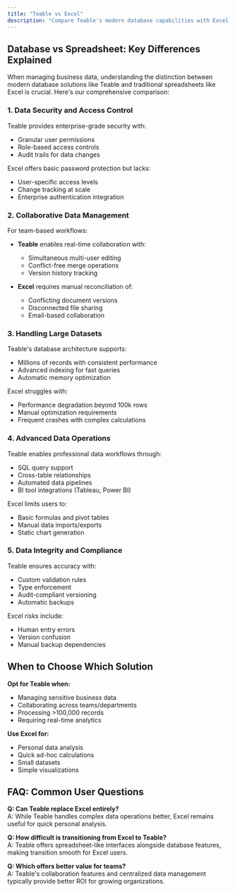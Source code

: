 ```yaml
---
title: "Teable vs Excel"
description: "Compare Teable's modern database capabilities with Excel's spreadsheet functionality. Discover which solution better handles data security, collaboration at scale, and complex analytics for your business needs."
---
```


## Database vs Spreadsheet: Key Differences Explained

When managing business data, understanding the distinction between modern database solutions like Teable and traditional spreadsheets like Excel is crucial. Here's our comprehensive comparison:

### 1. Data Security and Access Control
Teable provides enterprise-grade security with:
- Granular user permissions
- Role-based access controls
- Audit trails for data changes

Excel offers basic password protection but lacks:
- User-specific access levels
- Change tracking at scale
- Enterprise authentication integration

### 2. Collaborative Data Management
For team-based workflows:
- **Teable** enables real-time collaboration with:
  - Simultaneous multi-user editing
  - Conflict-free merge operations
  - Version history tracking
  
- **Excel** requires manual reconciliation of:
  - Conflicting document versions
  - Disconnected file sharing
  - Email-based collaboration

### 3. Handling Large Datasets
Teable's database architecture supports:
- Millions of records with consistent performance
- Advanced indexing for fast queries
- Automatic memory optimization

Excel struggles with:
- Performance degradation beyond 100k rows
- Manual optimization requirements
- Frequent crashes with complex calculations

### 4. Advanced Data Operations
Teable enables professional data workflows through:
- SQL query support
- Cross-table relationships
- Automated data pipelines
- BI tool integrations (Tableau, Power BI)

Excel limits users to:
- Basic formulas and pivot tables
- Manual data imports/exports
- Static chart generation

### 5. Data Integrity and Compliance
Teable ensures accuracy with:
- Custom validation rules
- Type enforcement
- Audit-compliant versioning
- Automatic backups

Excel risks include:
- Human entry errors
- Version confusion
- Manual backup dependencies

## When to Choose Which Solution

**Opt for Teable when:**
- Managing sensitive business data
- Collaborating across teams/departments
- Processing >100,000 records
- Requiring real-time analytics

**Use Excel for:**
- Personal data analysis
- Quick ad-hoc calculations
- Small datasets
- Simple visualizations

## FAQ: Common User Questions

**Q: Can Teable replace Excel entirely?**  
A: While Teable handles complex data operations better, Excel remains useful for quick personal analysis.

**Q: How difficult is transitioning from Excel to Teable?**  
A: Teable offers spreadsheet-like interfaces alongside database features, making transition smooth for Excel users.

**Q: Which offers better value for teams?**  
A: Teable's collaboration features and centralized data management typically provide better ROI for growing organizations.

